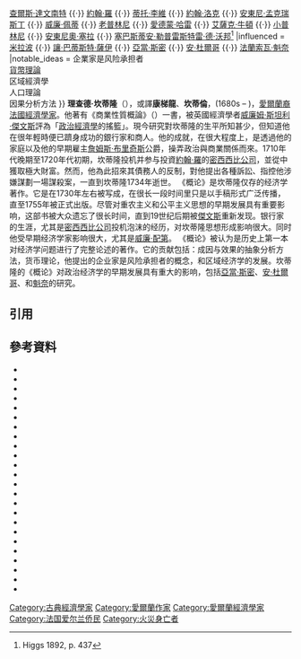 {{noteTA
|1=zh-cn:康蒂永;zh-tw:坎蒂隆;
|2=zh-cn:里夏尔;zh-hk:理查德;zh-tw:理察;
}}
{{Infobox Philosopher
|region = 西方哲學
|era = [[重商主義|重商主義]]
|color = #B0C4DE
|image_name =
|image_alt =
|signature = <!--Richardcantillonsignature.png-->
|birth_date = 1680年代
|birth_place = [[愛爾蘭王國|愛爾蘭]]
|death_date = 1734年（約49歲）<ref name="multiauthordeathdate">Rothbard 1995, p. 347; Hayek 1991, p. 246; Higgs 1891, p. 290</ref>
|death_place = [[大不列顛王國|大不列顛王國]][[倫敦|倫敦]]
|school_tradition =
|main_interests = [[經濟學|經濟學]]
|influences = [[西塞羅|西塞羅]] {{·}} [[查爾斯·達文南特|查爾斯·達文南特]] {{·}} [[約翰·羅_(經濟學者)|約翰·羅]] {{·}} [[蒂托·李維|蒂托·李維]] {{·}} [[約翰·洛克|約翰·洛克]] {{·}} [[安東尼·孟克瑞斯丁|安東尼·孟克瑞斯丁]] {{·}} [[威廉·佩蒂|威廉·佩蒂]] {{·}} [[老普林尼|老普林尼]] {{·}} [[愛德蒙·哈雷|愛德蒙·哈雷]] {{·}} [[艾薩克·牛頓|艾薩克·牛頓]] {{·}} [[小普林尼|小普林尼]] {{·}} [[安東尼奧·塞拉|安東尼奧·塞拉]] {{·}} [[塞巴斯蒂安·勒普雷斯特雷·德·沃邦|塞巴斯蒂安·勒普雷斯特雷·德·沃邦]]<ref name="Higgs1892437">Higgs 1892, p. 437</ref>
|influenced = [[維克多·里凱蒂，米拉波侯爵|米拉波]] {{·}} [[讓·巴蒂斯特·薩伊|讓·巴蒂斯特·薩伊]] {{·}} [[亞當·斯密|亞當·斯密]] {{·}} [[安·羅伯特·雅克·杜爾哥，勞恩男爵|安·杜爾哥]] {{·}} [[法蘭索瓦·魁奈|法蘭索瓦·魁奈]]
|notable_ideas = 企業家是风险承担者<br />[[貨幣經濟學|貨幣理論]]<br />区域經濟學<br />人口理論<br />因果分析方法
}}
'''理查德·坎蒂隆'''（{{lang-fr|Richard Cantillon}}），或譯'''康梯龍'''、'''坎蒂倫'''，(1680s – {{Nowrap|May 1734}})，[[愛爾蘭人|愛爾蘭裔]][[法國|法國]][[經濟學家|經濟學家]]。他著有《商業性質概論》（{{lang|fr|''Essai sur la Nature du Commerce en Général''}}）一書，被英國經濟學者[[威廉姆·斯坦利·傑文斯|威廉姆·斯坦利·傑文斯]]評為「[[政治經濟學|政治經濟學]]的搖籃」。現今研究對坎蒂隆的生平所知甚少，但知道他在很年輕時便已躋身成功的銀行家和商人。他的成就，在很大程度上，是透過他的家庭以及他的早期雇主[[詹姆斯·布里奇斯，第一代錢多斯公爵|詹姆斯·布里奇斯]]公爵，操弄政治與商業關係而來。1710年代晚期至1720年代初期，坎蒂隆投机并参与投資[[約翰·羅_(經濟學者)|約翰·羅]]的[[密西西比公司|密西西比公司]]，並從中獲取極大財富。然而，他為此招來其債務人的反制，對他提出各種訴訟、指控他涉嫌謀劃一場謀殺案，一直到坎蒂隆1734年逝世。
《概论》是坎蒂隆仅存的经济学著作。它是在1730年左右被写成，在很长一段时间里只是以手稿形式广泛传播，直至1755年被正式出版。尽管对重农主义和公平主义思想的早期发展具有重要影响，这部书被大众遗忘了很长时间，直到19世纪后期被[[威廉姆·斯坦利·傑文斯|傑文斯]]重新发现。银行家的生涯，尤其是[[密西西比公司|密西西比公司]]投机泡沫的经历，对坎蒂隆思想形成影响很大。同时他受早期经济学家影响很大，尤其是[[威廉·配第|威廉·配第]]。
《概论》被认为是历史上第一本对经济学问题进行了完整论述的著作。它的贡献包括：成因与效果的抽象分析方法，货币理论，他提出的企业家是风险承担者的概念，和区域经济学的发展。坎蒂隆的《概论》对政治经济学的早期发展具有重大的影响，包括[[亞當·斯密|亞當·斯密]]、[[安·羅伯特·雅克·杜爾哥，勞恩男爵|安·杜爾哥]]、和[[法蘭索瓦·魁奈|魁奈]]的研究。

== 引用 ==
{{reflist}}

== 參考資料 ==
{{refbegin|2}}
* {{Cite journal
 | last = Bordo
 | first = Michael David
 | title = Some Aspects of the Monetary Economics of Richard Cantillon {{subscription}}
 | journal = Journal of Monetary Economics
 | volume = 12
 | issue = 2
 | pages = 235–258
 | year = 1983
 | doi = 10.1016/0304-3932(83)90002-8
 | accessdate = 2010-09-23}}
* {{Cite journal
 | doi = 10.1215/00182702-20-3-447
 | last = Brewer
 | first = Anthony
 | title = Cantillon and Mercantilism {{subscription}}
 | url = https://archive.org/details/sim_history-of-political-economy_fall-1988_20_3/page/447
 | journal = History of Political Economy
 | volume = 20
 | issue = 3
 | pages = 447–460
 | publisher = Duke University Press
 | location = United States
 | year = 1988
 | accessdate = 2010-09-23}}
* {{cite book
 | last = Brewer
 | first = Anthony
 | title = Richard Cantillon: Pioneer of Economic Theory
 | publisher = Routledge
 | year = 1992
 | location = London, United Kingdom
 | isbn = 978-1-61016-001-8}}
* {{cite book
 | last = Cantillon
 | first = Richard
 | title = An Essay on Economic Theory
 | publisher = Ludwig von Mises Institute
 | date = 2010 [1755]
 | url = http://mises.org/books/Essay_on_economic_theory_cantillon.pdf
 | location = Auburn, Alabama
 | isbn = 0-415-07577-7
 | access-date = 2011-05-15
 | archive-date = 2014-06-20
 | archive-url = https://web.archive.org/web/20140620224603/http://mises.org/books/Essay_on_economic_theory_cantillon.pdf
 | dead-url = no
 }}
* {{Cite journal
 | last = Finegold Catalán
 | first = Jonathan M.
 | title = A Primer on Austrian Economics
 | journal = Mises Daily
 | date = June 4, 2010
 | url = http://mises.org/daily/4390
 | accessdate = 2010-09-23
 | archive-date = 2014-11-13
 | archive-url = https://web.archive.org/web/20141113162212/http://mises.org/daily/4390
 | dead-url = no
 }}
* {{Cite journal
 | last = Finegold Catalán
 | first = Jonathan M.
 | title = Richard Cantillon: Founder of Political Economy
 | journal = Mises Daily
 | date = 2010-09-16
 | url = http://mises.org/daily/4709
 | accessdate = 2010-09-22
 | archive-date = 2014-04-13
 | archive-url = https://web.archive.org/web/20140413125422/http://mises.org/daily/4709
 | dead-url = no
 }}
* {{cite book
 | last = Hayek
 | first = Friedrich A.
 | title = The Trend in Economic Thinking
 | publisher = Liberty Fund
 | year = 1991
 | location = Indianapolis, Indiana
 | isbn = 978-0-86597-742-6}}
* {{Cite journal
 | doi = 10.2307/2552944
 | last = Hébert
 | first = Robert F.
 | title = Richard Cantillon's Early Contributions to Spatial Economics {{subscription}}
 | journal = Economica
 | volume = 48
 | issue = 189
 | pages = 71–77
 | publisher = Blackwell Publishing
 | location = London, United Kingdom
 | date = February 1981
 | accessdate = 2010-09-23
 | jstor = 2552944}}
* {{Cite journal
 | doi = 10.2307/1882513
 | last = Higgs
 | first = Henry
 | title = Cantillon's Place in Economics {{subscription}}
 | journal = The Quarterly Journal of Economics
 | volume = 6
 | issue = 4
 | pages = 436–456
 | publisher = The MIT Press
 | location = United States
 | date = July 1892
 | accessdate = 2010-09-22
 | jstor = 1882513}}
* {{Cite journal
 | last = Higgs
 | first = Henry
 | title = Richard Cantillon {{subscription}}
 | journal = The Economic Journal
 | volume = 1
 | issue = 2
 | pages = 262–291
 | publisher = Blackwell Publishing
 | location = United Kingdom
 | date = June 1891
 | url = http://www.jstor.org/stable/pdfplus/2956249.pdf
 | accessdate = 2010-09-22}}
* {{Cite journal
 | doi = 10.2307/2959833
 | last = Hone
 | first = Joseph
 | title = Richard Cantillon, Economist: Biographical Note {{subscription}}
 | url = https://archive.org/details/sim_economic-journal_1944-04_54_213/page/96
 | journal = The Economic Journal
 | volume = 54
 | issue = 213
 | pages = 96–100
 | publisher = Blackwell Publishing
 | location = United Kingdom
 | date = April 1944
 | accessdate = 2010-09-22
 | jstor = 2959833}}
* {{Cite journal
 | doi = 10.2202/1145-6396.1036
 | last = Hülsmann
 | first = Jörg Guido
 | title = More on Cantillon as a Proto-Austrian
 | journal = Journal des Economistes et des Etudes Humaines
 | volume = 11
 | issue = 4
 | pages = 693–703
 | publisher = l'Institut Européen des Etudes Humaines
 | location = Paris, France
 | year = 2002
 | url = http://www.bepress.com/jeeh/vol11/iss4/art7/
 | accessdate = 2010-09-23
 | archive-date = 2011-06-11
 | archive-url = https://web.archive.org/web/20110611173712/http://www.bepress.com/jeeh/vol11/iss4/art7/
 | dead-url = no
 }}
* {{Cite journal
 | doi = 10.2307/2230319
 | last = Hyse
 | first =Richard
 | title = Richard Cantillon, Financier to Amsterdam, July to November 1720 {{subscription}}
 | url = https://archive.org/details/sim_economic-journal_1971-12_81_324/page/812
 | journal = The Economic Journal
 | volume = 81
 | issue = 324
 | pages = 812–827
 | publisher = Blackwell Publishing
 | location = United Kingdom
 | date = December 1971
 | accessdate = 2010-09-22
 | jstor = 2230319}}
* {{Cite journal
 | last = Jevons
 | first = William Stanley
 | title = Richard Cantillon and the Nationality of Political Economy
 | journal = Contemporary Review
 | pages = 333–360
 | publisher = The Contemporary Review Company Limited
 | location = Oxford, United Kingdom
 | url = http://files.libertyfund.org/econtalk/CantillonNature/SingleChaps/Jevons.pdf
 | date = January 1881
 | access-date = 2011-05-15
 | archive-date = 2016-03-04
 | archive-url = https://web.archive.org/web/20160304002256/http://files.libertyfund.org/econtalk/CantillonNature/SingleChaps/Jevons.pdf
 | dead-url = no
 }}
* {{cite book
 | last = Marx
 | first = Karl
 | title = Capital: A Critique of Political Economy, Volume I—Part II
 | publisher = Harriman House Ltd
 | date = 2007 [1867]
 | location = New York City, New York
 | isbn = 978-1-60520-007-1
 | url = http://books.google.com/books?id=6iGskSr6GtwC&lpg
 | access-date = 2011-05-15
 | archive-date = 2020-11-03
 | archive-url = https://web.archive.org/web/20201103230855/https://books.google.com/books?id=6iGskSr6GtwC&lpg
 | dead-url = no
 }}
* {{cite book
 | last = Rothbard
 | first = Murray N.
 | title = An Austrian Perspective on the History of Economic Thought, Volume I (Economic Thought Before Adam Smith)
 | url = http://mises.org/books/histofthought1.pdf
 | publisher = Ludwig von Mises Institute
 | year = 1995
 | location = Auburn, Alabama
 | isbn = 0-945466-48-X
 | access-date = 2011-05-15
 | archive-date = 2014-08-24
 | archive-url = https://web.archive.org/web/20140824052903/http://mises.org/books/histofthought1.pdf
 | dead-url = no
 }}
* {{Cite journal
 | last = Salerno
 | first = Joseph T.
 | title = The Influence of Cantillon's Essai on the Methodology of J. B. Say: A Comment on Liggit
 | journal = The Journal of Libertarian Studies
 | volume = 7
 | issue = 2
 | pages = 305–316
 | location = United States
 | date = Fall 1985
 | url = http://mises.org/journals/jls/7_2/7_2_8.pdf
 | accessdate = 2010-09-23
 | archive-date = 2012-12-24
 | archive-url = https://web.archive.org/web/20121224092219/http://mises.org/journals/jls/7_2/7_2_8.pdf
 | dead-url = no
 }}
* {{cite book
 | last = Schumpeter
 | first = Joseph A.
 | title = History of Economic Analysis
 | publisher = Routledge
 | year = 1981
 | isbn = 0-415-10888-8}}
* {{cite book
 | last = Smith
 | first = Adam
 | title = The Wealth of Nations
 | publisher = Harriman House Ltd
 | year = 2009
 | location = Petersfield, United Kingdom
 | isbn = 978-1-905641-26-0}}
* {{Cite journal
 | doi = 10.1086/257535
 | last = Spengler
 | first = Joseph J.
 | title = Richard Cantillon: First of the Moderns. I {{subscription}}
 | journal = The Journal of Political Economy
 | volume = 62
 | issue = 4
 | pages = 281–295
 | publisher = The University of Chicago Press
 | location = United States
 | date = August 1954
 | url = http://www.jstor.org/stable/1827232
 | accessdate = 2010-09-22
 | archive-date = 2020-11-01
 | archive-url = https://web.archive.org/web/20201101023138/https://www.jstor.org/stable/1827232
 | dead-url = no
 }}
* {{Cite journal
 | doi = 10.1086/257574
 | last = Spengler
 | first = Joseph J.
 | title = Richard Cantillon: First of the Moderns. II {{subscription}}
 | journal = The Journal of Political Economy
 | volume = 62
 | issue = 5
 | pages = 406–424
 | publisher = The University of Chicago Press
 | location = United States
 | date = October 1954
 | url = http://www.jstor.org/stable/1826522
 | accessdate = 2010-09-23
 | archive-date = 2021-02-05
 | archive-url = https://web.archive.org/web/20210205180428/https://www.jstor.org/stable/1826522
 | dead-url = no
 }}
* {{Cite journal
 | last = Tarascio
 | first = Vincent J.
 | title = Cantillon's Essai: A Current Perspective
 | journal = Journal of Libertarian Studies
 | volume = 29
 | issue = 2
 | pages = 249–257
 | location = United States
 | date = Fall 1985
 | url = http://mises.org/journals/jls/7_2/7_2_3.pdf
 | accessdate = 2010-09-23
 | archive-date = 2013-09-11
 | archive-url = https://web.archive.org/web/20130911003841/http://mises.org/journals/jls/7_2/7_2_3.pdf
 | dead-url = no
 }}
* {{Cite journal
 | last = Thornton
 | first = Mark
 | title = Cantillon the Anti-Mercantilist
 | journal = Working Paper
 | pages = 1–33
 | publisher = Ludwig von Mises Institute
 | location = Auburn, Alabama
 | year = 2007
 | url = http://mises.org/journals/scholar/thornton17.pdf
 | accessdate = 2010-09-23
 | archive-date = 2012-10-14
 | archive-url = https://web.archive.org/web/20121014080542/http://mises.org/journals/scholar/thornton17.pdf
 | dead-url = no
 }}
* {{Cite journal
 | last = Thornton
 | first = Mark
 | title = Was Richard Cantillon a Mercantilist? {{subscription}}
 | journal = Journal of the History of Economic Thought
 | volume = 29
 | issue = 4
 | pages = 417–435
 | publisher = Cambridge University Press
 | location = London, United Kingdom
 | date = December 2007
 | doi = 10.1080/10427710701666495
 | url = http://journals.cambridge.org/action/displayAbstract?fromPage=online&aid=5805792
 | accessdate = 2010-09-23
 | archive-date = 2016-08-20
 | archive-url = https://web.archive.org/web/20160820015246/http://journals.cambridge.org/action/displayAbstract?fromPage=online
 | dead-url = no
 }}
{{refend}}

{{Authority control}}
[[Category:古典經濟學家|Category:古典經濟學家]]
[[Category:愛爾蘭作家|Category:愛爾蘭作家]]
[[Category:愛爾蘭經濟學家|Category:愛爾蘭經濟學家]]
[[Category:法国爱尔兰侨民|Category:法国爱尔兰侨民]]
[[Category:火災身亡者|Category:火災身亡者]]
